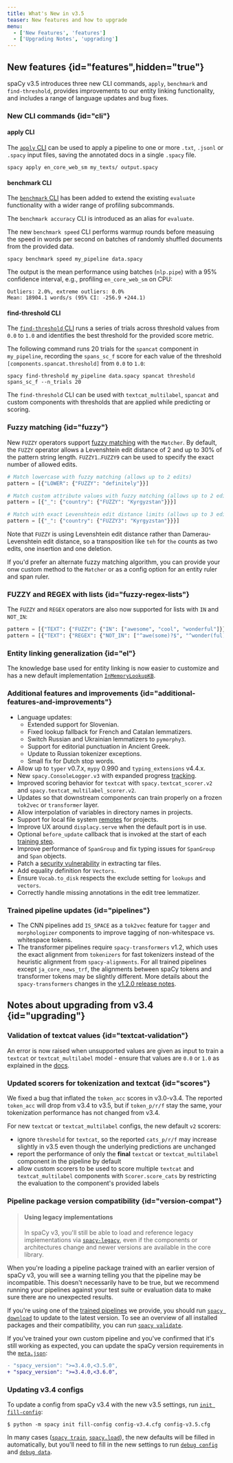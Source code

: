 ```yaml
---
title: What's New in v3.5
teaser: New features and how to upgrade
menu:
  - ['New Features', 'features']
  - ['Upgrading Notes', 'upgrading']
---
```


## New features {id="features",hidden="true"}

spaCy v3.5 introduces three new CLI commands, `apply`, `benchmark` and
`find-threshold`, provides improvements to our entity linking functionality, and
includes a range of language updates and bug fixes.

### New CLI commands {id="cli"}

#### apply CLI

The [`apply` CLI](/api/cli#apply) can be used to apply a pipeline to one or more
`.txt`, `.jsonl` or `.spacy` input files, saving the annotated docs in a single
`.spacy` file.

```shell
spacy apply en_core_web_sm my_texts/ output.spacy
```

#### benchmark CLI

The [`benchmark` CLI](/api/cli#benchmark) has been added to extend the existing
`evaluate` functionality with a wider range of profiling subcommands.

The `benchmark accuracy` CLI is introduced as an alias for `evaluate`.

The new `benchmark speed` CLI performs warmup rounds before measuing the speed
in words per second on batches of randomly shuffled documents from the provided
data.

```shell
spacy benchmark speed my_pipeline data.spacy
```

The output is the mean performance using batches (`nlp.pipe`) with a 95%
confidence interval, e.g., profiling `en_core_web_sm` on CPU:

```none
Outliers: 2.0%, extreme outliers: 0.0%
Mean: 18904.1 words/s (95% CI: -256.9 +244.1)
```

#### find-threshold CLI

The [`find-threshold` CLI](/api/cli#find-threshold) runs a series of trials
across threshold values from `0.0` to `1.0` and identifies the best threshold
for the provided score metric.

The following command runs 20 trials for the `spancat` component in
`my_pipeline`, recording the `spans_sc_f` score for each value of the threshold
`[components.spancat.threshold]` from `0.0` to `1.0`:

```shell
spacy find-threshold my_pipeline data.spacy spancat threshold spans_sc_f --n_trials 20
```

The `find-threshold` CLI can be used with `textcat_multilabel`, `spancat` and
custom components with thresholds that are applied while predicting or scoring.

### Fuzzy matching {id="fuzzy"}

New `FUZZY` operators support [fuzzy matching](/usage/rule-based-matching#fuzzy)
with the `Matcher`. By default, the `FUZZY` operator allows a Levenshtein edit
distance of 2 and up to 30% of the pattern string length. `FUZZY1`..`FUZZY9` can
be used to specify the exact number of allowed edits.

```python
# Match lowercase with fuzzy matching (allows up to 2 edits)
pattern = [{"LOWER": {"FUZZY": "definitely"}}]

# Match custom attribute values with fuzzy matching (allows up to 2 edits)
pattern = [{"_": {"country": {"FUZZY": "Kyrgyzstan"}}}]

# Match with exact Levenshtein edit distance limits (allows up to 3 edits)
pattern = [{"_": {"country": {"FUZZY3": "Kyrgyzstan"}}}]
```

Note that `FUZZY` is using Levenshtein edit distance rather than
Damerau-Levenshtein edit distance, so a transposition like `teh` for `the`
counts as two edits, one insertion and one deletion.

If you'd prefer an alternate fuzzy matching algorithm, you can provide your onw
custom method to the `Matcher` or as a config option for an entity ruler and
span ruler.

### FUZZY and REGEX with lists {id="fuzzy-regex-lists"}

The `FUZZY` and `REGEX` operators are also now supported for lists with `IN` and
`NOT_IN`:

```python
pattern = [{"TEXT": {"FUZZY": {"IN": ["awesome", "cool", "wonderful"]}}}]
pattern = [{"TEXT": {"REGEX": {"NOT_IN": ["^awe(some)?$", "^wonder(ful)?"]}}}]
```

### Entity linking generalization {id="el"}

The knowledge base used for entity linking is now easier to customize and has a
new default implementation [`InMemoryLookupKB`](/api/kb_in_memory).

### Additional features and improvements {id="additional-features-and-improvements"}

- Language updates:
  - Extended support for Slovenian.
  - Fixed lookup fallback for French and Catalan lemmatizers.
  - Switch Russian and Ukrainian lemmatizers to `pymorphy3`.
  - Support for editorial punctuation in Ancient Greek.
  - Update to Russian tokenizer exceptions.
  - Small fix for Dutch stop words.
- Allow up to `typer` v0.7.x, `mypy` 0.990 and `typing_extensions` v4.4.x.
- New `spacy.ConsoleLogger.v3` with expanded progress
  [tracking](/api/top-level#ConsoleLogger).
- Improved scoring behavior for `textcat` with `spacy.textcat_scorer.v2` and
  `spacy.textcat_multilabel_scorer.v2`.
- Updates so that downstream components can train properly on a frozen `tok2vec`
  or `transformer` layer.
- Allow interpolation of variables in directory names in projects.
- Support for local file system [remotes](/usage/projects#remote) for projects.
- Improve UX around `displacy.serve` when the default port is in use.
- Optional `before_update` callback that is invoked at the start of each
  [training step](/api/data-formats#config-training).
- Improve performance of `SpanGroup` and fix typing issues for `SpanGroup` and
  `Span` objects.
- Patch a
  [security vulnerability](https://github.com/advisories/GHSA-gw9q-c7gh-j9vm) in
  extracting tar files.
- Add equality definition for `Vectors`.
- Ensure `Vocab.to_disk` respects the exclude setting for `lookups` and
  `vectors`.
- Correctly handle missing annotations in the edit tree lemmatizer.

### Trained pipeline updates {id="pipelines"}

- The CNN pipelines add `IS_SPACE` as a `tok2vec` feature for `tagger` and
  `morphologizer` components to improve tagging of non-whitespace vs. whitespace
  tokens.
- The transformer pipelines require `spacy-transformers` v1.2, which uses the
  exact alignment from `tokenizers` for fast tokenizers instead of the heuristic
  alignment from `spacy-alignments`. For all trained pipelines except
  `ja_core_news_trf`, the alignments between spaCy tokens and transformer tokens
  may be slightly different. More details about the `spacy-transformers` changes
  in the
  [v1.2.0 release notes](https://github.com/explosion/spacy-transformers/releases/tag/v1.2.0).

## Notes about upgrading from v3.4 {id="upgrading"}

### Validation of textcat values {id="textcat-validation"}

An error is now raised when unsupported values are given as input to train a
`textcat` or `textcat_multilabel` model - ensure that values are `0.0` or `1.0`
as explained in the [docs](/api/textcategorizer#assigned-attributes).

### Updated scorers for tokenization and textcat {id="scores"}

We fixed a bug that inflated the `token_acc` scores in v3.0-v3.4. The reported
`token_acc` will drop from v3.4 to v3.5, but if `token_p/r/f` stay the same,
your tokenization performance has not changed from v3.4.

For new `textcat` or `textcat_multilabel` configs, the new default `v2` scorers:

- ignore `threshold` for `textcat`, so the reported `cats_p/r/f` may increase
  slightly in v3.5 even though the underlying predictions are unchanged
- report the performance of only the **final** `textcat` or `textcat_multilabel`
  component in the pipeline by default
- allow custom scorers to be used to score multiple `textcat` and
  `textcat_multilabel` components with `Scorer.score_cats` by restricting the
  evaluation to the component's provided labels

### Pipeline package version compatibility {id="version-compat"}

> #### Using legacy implementations
>
> In spaCy v3, you'll still be able to load and reference legacy implementations
> via [`spacy-legacy`](https://github.com/explosion/spacy-legacy), even if the
> components or architectures change and newer versions are available in the
> core library.

When you're loading a pipeline package trained with an earlier version of spaCy
v3, you will see a warning telling you that the pipeline may be incompatible.
This doesn't necessarily have to be true, but we recommend running your
pipelines against your test suite or evaluation data to make sure there are no
unexpected results.

If you're using one of the [trained pipelines](/models) we provide, you should
run [`spacy download`](/api/cli#download) to update to the latest version. To
see an overview of all installed packages and their compatibility, you can run
[`spacy validate`](/api/cli#validate).

If you've trained your own custom pipeline and you've confirmed that it's still
working as expected, you can update the spaCy version requirements in the
[`meta.json`](/api/data-formats#meta):

```diff
- "spacy_version": ">=3.4.0,<3.5.0",
+ "spacy_version": ">=3.4.0,<3.6.0",
```

### Updating v3.4 configs

To update a config from spaCy v3.4 with the new v3.5 settings, run
[`init fill-config`](/api/cli#init-fill-config):

```cli
$ python -m spacy init fill-config config-v3.4.cfg config-v3.5.cfg
```

In many cases ([`spacy train`](/api/cli#train),
[`spacy.load`](/api/top-level#spacy.load)), the new defaults will be filled in
automatically, but you'll need to fill in the new settings to run
[`debug config`](/api/cli#debug) and [`debug data`](/api/cli#debug-data).
